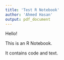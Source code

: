 ```yaml
---
title: 'Test R Notebook'
author: 'Ahmed Hasan'
output: pdf_document
---
```


Hello!

This is an R Notebook.

It contains code and text.
